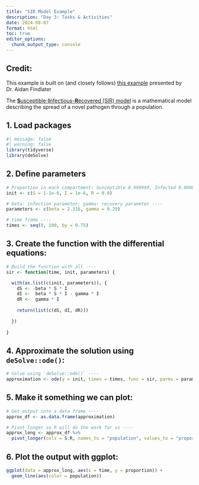 ```yaml
---
title: "SIR Model Example"
description: "Day 3: Tasks & Activities"
date: 2024-08-07
format: html
toc: true
editor_options: 
  chunk_output_type: console
---
```


::: {.callout-note}
## **Credit:** 
This example is built on (and closely follows) [this example](http://rstudio-pubs-static.s3.amazonaws.com/6852_c59c5a2e8ea3456abbeb017185de603e.html) presented by Dr. Aidan Findlater
:::

The [**S**usceptible-**I**nfectious-**R**ecovered (SIR) model](https://en.wikipedia.org/wiki/Compartmental_models_in_epidemiology) is a mathematical model describing the spread of a novel pathogen through a population.

## 1. Load packages
```r
#| message: false
#| warning: false
library(tidyverse)
library(deSolve)
```

## 2. Define parameters

```r
# Proportion in each compartment: Susceptible 0.999999, Infected 0.000001, Recovered 0 (these are directly from the example linked above) ----
init <- c(S = 1-1e-6, I = 1e-6, R = 0.0)

# beta: infection parameter; gamma: recovery parameter ----
parameters <- c(beta = 2.316, gamma = 0.29)

# time frame ----
times <- seq(0, 100, by = 0.75)
```

## 3. Create the function with the differential equations:

```r
# Build the function with all ----
sir <- function(time, init, parameters) {

  with(as.list(c(init, parameters)), {
    dS <- -beta * S * I
    dI <-  beta * S * I - gamma * I
    dR <-  gamma * I
    
    return(list(c(dS, dI, dR)))
    
  })
  
}
```

## 4. Approximate the solution using `deSolve::ode()`:

```r
# Solve using `deSolve::ode()` ----
approximation <- ode(y = init, times = times, func = sir, parms = parameters)
```

## 5. Make it something we can plot:
```r
# Get output into a data frame ----
approx_df <- as.data.frame(approximation)

# Pivot longer so R will do the work for us ----
approx_long <- approx_df %>% 
  pivot_longer(cols = S:R, names_to = "population", values_to = "proportion")
```

## 6. Plot the output with ggplot:

```r
ggplot(data = approx_long, aes(x = time, y = proportion)) +
  geom_line(aes(color = population))
```

